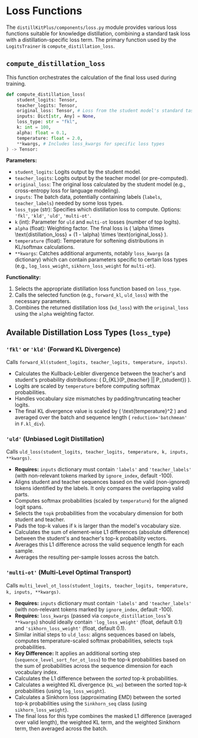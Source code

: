 # Loss Functions

The `distillKitPlus/components/loss.py` module provides various loss functions suitable for knowledge distillation, combining a standard task loss with a distillation-specific loss term. The primary function used by the `LogitsTrainer` is `compute_distillation_loss`.

## `compute_distillation_loss`

This function orchestrates the calculation of the final loss used during training.

```python
def compute_distillation_loss(
    student_logits: Tensor,
    teacher_logits: Tensor,
    original_loss: Tensor, # Loss from the student model's standard task head
    inputs: Dict[str, Any] = None,
    loss_type: str = "fkl",
    k: int = 100,
    alpha: float = 0.1,
    temperature: float = 2.0,
    **kwargs, # Includes loss_kwargs for specific loss types
) -> Tensor:
```

**Parameters:**

*   `student_logits`: Logits output by the student model.
*   `teacher_logits`: Logits output by the teacher model (or pre-computed).
*   `original_loss`: The original loss calculated by the student model (e.g., cross-entropy loss for language modeling).
*   `inputs`: The batch data, potentially containing labels (`labels`, `teacher_labels`) needed by some loss types.
*   `loss_type` (str): Specifies which distillation loss to compute. Options: `'fkl'`, `'kld'`, `'uld'`, `'multi-ot'`.
*   `k` (int): Parameter for `uld` and `multi-ot` losses (number of top logits).
*   `alpha` (float): Weighting factor. The final loss is \( \alpha \times \text{distillation_loss} + (1 - \alpha) \times \text{original_loss} \).
*   `temperature` (float): Temperature for softening distributions in KL/softmax calculations.
*   `**kwargs`: Catches additional arguments, notably `loss_kwargs` (a dictionary) which can contain parameters specific to certain loss types (e.g., `log_loss_weight`, `sikhorn_loss_weight` for `multi-ot`).

**Functionality:**

1.  Selects the appropriate distillation loss function based on `loss_type`.
2.  Calls the selected function (e.g., `forward_kl`, `uld_loss`) with the necessary parameters.
3.  Combines the returned distillation loss (`kd_loss`) with the `original_loss` using the `alpha` weighting factor.

## Available Distillation Loss Types (`loss_type`)

### `'fkl'` or `'kld'` (Forward KL Divergence)

Calls `forward_kl(student_logits, teacher_logits, temperature, inputs)`.

*   Calculates the Kullback-Leibler divergence between the teacher's and student's probability distributions: \( D_{KL}(P_{teacher} || P_{student}) \).
*   Logits are scaled by `temperature` before computing softmax probabilities.
*   Handles vocabulary size mismatches by padding/truncating teacher logits.
*   The final KL divergence value is scaled by \( \text{temperature}^2 \) and averaged over the batch and sequence length ( `reduction='batchmean'` in `F.kl_div`).

### `'uld'` (Unbiased Logit Distillation)

Calls `uld_loss(student_logits, teacher_logits, temperature, k, inputs, **kwargs)`.

*   **Requires:** `inputs` dictionary must contain `'labels'` and `'teacher_labels'` (with non-relevant tokens marked by `ignore_index`, default -100).
*   Aligns student and teacher sequences based on the valid (non-ignored) tokens identified by the labels. It only compares the overlapping valid parts.
*   Computes softmax probabilities (scaled by `temperature`) for the aligned logit spans.
*   Selects the `topk` probabilities from the vocabulary dimension for both student and teacher.
*   Pads the top-k values if `k` is larger than the model's vocabulary size.
*   Calculates the sum of element-wise L1 differences (absolute difference) between the student's and teacher's top-k probability vectors.
*   Averages this L1 difference across the valid sequence length for each sample.
*   Averages the resulting per-sample losses across the batch.

### `'multi-ot'` (Multi-Level Optimal Transport)

Calls `multi_level_ot_loss(student_logits, teacher_logits, temperature, k, inputs, **kwargs)`.

*   **Requires:** `inputs` dictionary must contain `'labels'` and `'teacher_labels'` (with non-relevant tokens marked by `ignore_index`, default -100).
*   **Requires:** `loss_kwargs` (passed via `compute_distillation_loss`'s `**kwargs`) should ideally contain `'log_loss_weight'` (float, default 0.1) and `'sikhorn_loss_weight'` (float, default 0.1).
*   Similar initial steps to `uld_loss`: aligns sequences based on labels, computes temperature-scaled softmax probabilities, selects `topk` probabilities.
*   **Key Difference:** It applies an additional sorting step (`sequence_level_sort_for_ot_loss`) to the top-k probabilities based on the sum of probabilities across the sequence dimension for each vocabulary index.
*   Calculates the L1 difference between the *sorted* top-k probabilities.
*   Calculates a weighted KL divergence (`KL_wo`) between the sorted top-k probabilities (using `log_loss_weight`).
*   Calculates a Sinkhorn loss (approximating EMD) between the sorted top-k probabilities using the `Sinkhorn_seq` class (using `sikhorn_loss_weight`).
*   The final loss for this type combines the masked L1 difference (averaged over valid length), the weighted KL term, and the weighted Sinkhorn term, then averaged across the batch. 